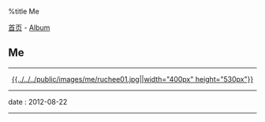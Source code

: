 %title Me

[[../../index|首页]] - [[../index|Album]]
==Me==
----
<center>[[pic02|{{../../../public/images/me/ruchee01.jpg||width="400px" height="530px"}}]]</center>
----
<red>date</red> : 2012-08-22
----
